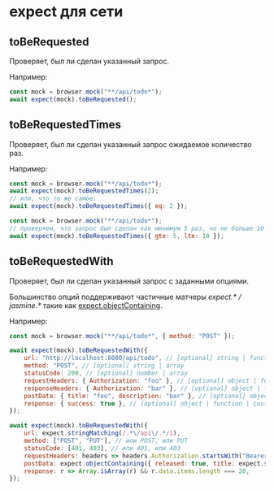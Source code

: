 # expect для сети

## toBeRequested

Проверяет, был ли сделан указанный запрос.

Например:

```javascript
const mock = browser.mock("**/api/todo*");
await expect(mock).toBeRequested();
```

## toBeRequestedTimes

Проверяет, был ли сделан указанный запрос ожидаемое количество раз.

Например:

```javascript
const mock = browser.mock("**/api/todo*");
await expect(mock).toBeRequestedTimes(2);
// или, что то же самое:
await expect(mock).toBeRequestedTimes({ eq: 2 });
```

```javascript
const mock = browser.mock("**/api/todo*");
// проверяем, что запрос был сделан как минимум 5 раз, но не больше 10 раз
await expect(mock).toBeRequestedTimes({ gte: 5, lte: 10 });
```

## toBeRequestedWith

Проверяет, был ли сделан указанный запрос с заданными опциями.

Большинство опций поддерживают частичные матчеры _expect.* / jasmine.*_ такие как [expect.objectContaining](https://jestjs.io/docs/expect#expectobjectcontainingobject).

Например:

```javascript
const mock = browser.mock("**/api/todo*", { method: "POST" });

await expect(mock).toBeRequestedWith({
    url: "http://localhost:8080/api/todo", // [optional] string | function | custom matcher
    method: "POST", // [optional] string | array
    statusCode: 200, // [optional] number | array
    requestHeaders: { Authorization: "foo" }, // [optional] object | function | custom matcher
    responseHeaders: { Authorization: "bar" }, // [optional] object | function | custom matcher
    postData: { title: "foo", description: "bar" }, // [optional] object | function | custom matcher
    response: { success: true }, // [optional] object | function | custom matcher
});

await expect(mock).toBeRequestedWith({
    url: expect.stringMatching(/.*\/api\/.*/i),
    method: ["POST", "PUT"], // или POST, или PUT
    statusCode: [401, 403], // или 401, или 403
    requestHeaders: headers => headers.Authorization.startsWith("Bearer "),
    postData: expect.objectContaining({ released: true, title: expect.stringContaining("foobar") }),
    response: r => Array.isArray(r) && r.data.items.length === 20,
});
```

